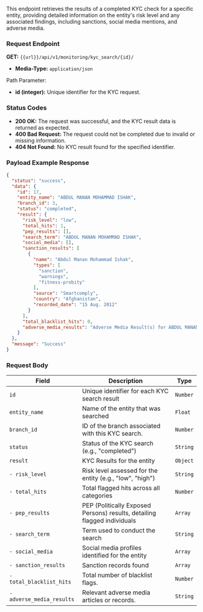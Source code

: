 This endpoint retrieves the results of a completed KYC check for a specific entity, providing detailed information on the entity's risk level and any associated findings, including sanctions, social media mentions, and adverse media.

### Request Endpoint
**GET:** `{{url}}/api/v1/monitoring/kyc_search/{id}/`

- **Media-Type:** `application/json`

Path Parameter:
- **id (integer):** Unique identifier for the KYC request.

### Status Codes
- **200 OK:** The request was successful, and the KYC result data is returned as expected.
- **400 Bad Request:** The request could not be completed due to invalid or missing information.
- **404 Not Found:** No KYC result found for the specified identifier.

### Payload Example Response
```json
{
  "status": "success",
  "data": {
    "id": 17,
    "entity_name": "ABDUL MANAN MOHAMMAD ISHAK",
    "branch_id": 3,
    "status": "completed",
    "result": {
      "risk_level": "low",
      "total_hits": 1,
      "pep_results": [],
      "search_term": "ABDUL MANAN MOHAMMAD ISHAK",
      "social_media": [],
      "sanction_results": [
        {
          "name": "Abdul Manan Mohammad Ishak",
          "types": [
            "sanction",
            "warnings",
            "fitness-probity"
          ],
          "source": "Smartcomply",
          "country": "Afghanistan",
          "recorded_date": "15 Aug. 2012"
        }
      ],
      "total_blacklist_hits": 0,
      "adverse_media_results": "Adverse Media Result(s) for ABDUL MANAN MOHAMMAD ISHAK will be available shortly if any are found"
    }
  },
  "message": "Success"
}
```

### Request Body
| Field               | Description                                                               | Type   |
|---------------------|---------------------------------------------------------------------------|--------|
| `id`                | Unique identifier for each KYC search result                             | `Number` |
| `entity_name`       | Name of the entity that was searched                                     | `Float` |
| `branch_id`         | ID of the branch associated with this KYC search.                        | `Number` |
| `status`            | Status of the KYC search (e.g., "completed")                            | `String` |
| `result`            | KYC Results for the entity                                               | `Object` |
| `- risk_level`      | Risk level assessed for the entity (e.g., "low", "high")                 | `String` |
| `- total_hits`      | Total flagged hits across all categories                                 | `Number` |
| `- pep_results`     | PEP (Politically Exposed Persons) results, detailing flagged individuals| `Array` |
| `- search_term`     | Term used to conduct the search                                         | `String` |
| `- social_media`    | Social media profiles identified for the entity                          | `Array` |
| `- sanction_results`| Sanction records found                                                   | `Array` |
| `- total_blacklist_hits`| Total number of blacklist flags.                                     | `Number` |
| `- adverse_media_results`| Relevant adverse media articles or records.                         | `String` |